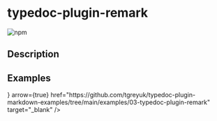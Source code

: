 
# typedoc-plugin-remark

![npm](https://img.shields.io/npm/v/typedoc-plugin-remark%2Fnext?&logo=npm)

## Description

<PackageDescription description={pjson.description}></PackageDescription>

## Examples

<Cards num={2}>
  <Card
    title="View on Github"
    icon={<FontAwesomeIcon icon={faGithub} />}
    arrow={true}
    href="https://github.com/tgreyuk/typedoc-plugin-markdown-examples/tree/main/examples/03-typedoc-plugin-remark"
    target="_blank"
  />
</Cards>
